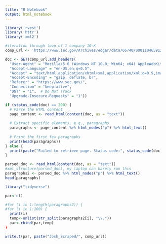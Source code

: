 ```yaml
---
title: "R Notebook"
output: html_notebook
---
```


```r
library('rvest')
library('httr')
library('xml2')
```

```r
#iteration through loop of 1 company 10-K
comp_url <- 'https://www.sec.gov/Archives/edgar/data/66740/000110465912010566/a11-31280_110k.htm'

doc <- GET(comp_url,add_headers(
  "User-Agent" = "Mozilla/5.0 (Windows NT 10.0; Win64; x64) AppleWebKit/537.36 (KHTML, like Gecko) Chrome/91.0.4472.124 Safari/537.36",
  "Accept-Language" = "en-US,en;q=0.5",
  "Accept" = "text/html,application/xhtml+xml,application/xml;q=0.9,image/webp,*/*;q=0.8",
  "Accept-Encoding" = "gzip, deflate, br",
  "Referer" = "https://www.sec.gov/",
  "Connection" = "keep-alive",
  "DNT" = "1",  # Do Not Track
  "Upgrade-Insecure-Requests" = "1"))

```

```r
if (status_code(doc) == 200) {
  # Parse the HTML content
  page_content <- read_html(content(doc, as = "text"))
  
  # Extract specific elements, e.g., paragraphs
  paragraphs <- page_content %>% html_nodes("p") %>% html_text()
  
  # Print the first few paragraphs
  print(head(paragraphs))
} else {
  print(paste("Failed to retrieve page. Status code:", status_code(doc)))
}
```

```r
parsed_doc <- read_html(content(doc, as = "text"))
#xml_structure(parsed_doc), my laptop can barely run this
paragraphs2 <- parsed_doc %>% html_nodes("p") %>% html_text()
head(paragraphs)
```

```r
library("tidyverse")

par<-c()

#for (i in 1:length(paragraphs2)) {
#for (i in 1:100) {
  print(i)
  temp<-unlist(str_split(paragraphs2[i], "\\."))
  par<-rbind(par,temp)
}

write.t(par, paste("Josh_Scraped/", comp_url))
```
